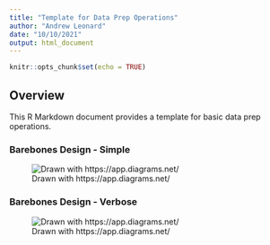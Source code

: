 ```yaml
---
title: "Template for Data Prep Operations"
author: "Andrew Leonard"
date: "10/10/2021"
output: html_document
---
```


```r
knitr::opts_chunk$set(echo = TRUE)
```

## Overview 

This R Markdown document provides a template for basic data prep operations.


### Barebones Design - Simple

![Drawn with https://app.diagrams.net/](Img/Data-Prep-Operations-Template-Simple Diagram.drawio.svg)

### Barebones Design - Verbose

![Drawn with https://app.diagrams.net/](Img/Data-Prep-Operations-Template-Verbose Diagram.drawio.svg)